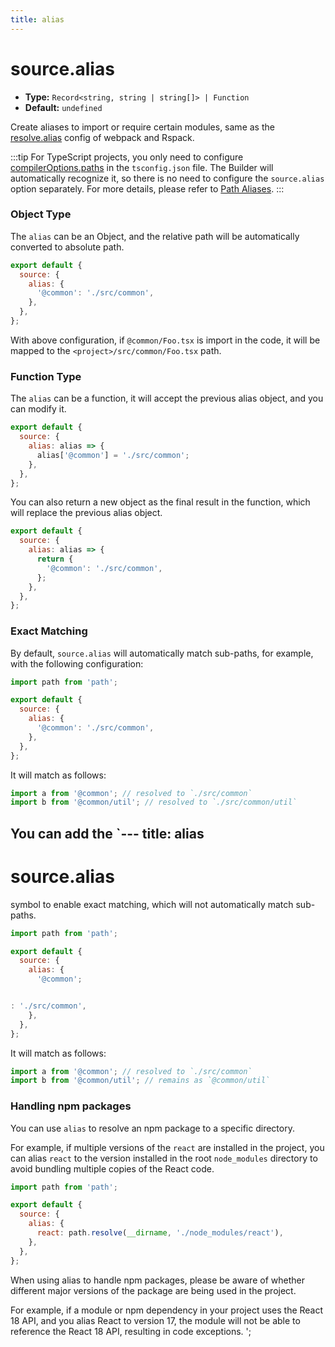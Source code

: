 ```yaml
---
title: alias
---
```


# source.alias

- **Type:** `Record<string, string | string[]> | Function`
- **Default:** `undefined`

Create aliases to import or require certain modules, same as the [resolve.alias](https://webpack.js.org/configuration/resolve/#resolvealias) config of webpack and Rspack.

:::tip
For TypeScript projects, you only need to configure [compilerOptions.paths](https://www.typescriptlang.org/tsconfig#paths) in the `tsconfig.json` file. The Builder will automatically recognize it, so there is no need to configure the `source.alias` option separately. For more details, please refer to [Path Aliases](https://modernjs.dev/en/guides/basic-features/alias.html).
:::

### Object Type

The `alias` can be an Object, and the relative path will be automatically converted to absolute path.

```js
export default {
  source: {
    alias: {
      '@common': './src/common',
    },
  },
};
```

With above configuration, if `@common/Foo.tsx` is import in the code, it will be mapped to the `<project>/src/common/Foo.tsx` path.

### Function Type

The `alias` can be a function, it will accept the previous alias object, and you can modify it.

```js
export default {
  source: {
    alias: alias => {
      alias['@common'] = './src/common';
    },
  },
};
```

You can also return a new object as the final result in the function, which will replace the previous alias object.

```js
export default {
  source: {
    alias: alias => {
      return {
        '@common': './src/common',
      };
    },
  },
};
```

### Exact Matching

By default, `source.alias` will automatically match sub-paths, for example, with the following configuration:

```js
import path from 'path';

export default {
  source: {
    alias: {
      '@common': './src/common',
    },
  },
};
```

It will match as follows:

```js
import a from '@common'; // resolved to `./src/common`
import b from '@common/util'; // resolved to `./src/common/util`
```

You can add the `---
title: alias
---

# source.alias

 symbol to enable exact matching, which will not automatically match sub-paths.

```js
import path from 'path';

export default {
  source: {
    alias: {
      '@common';


: './src/common',
    },
  },
};
```

It will match as follows:

```js
import a from '@common'; // resolved to `./src/common`
import b from '@common/util'; // remains as `@common/util`
```

### Handling npm packages

You can use `alias` to resolve an npm package to a specific directory.

For example, if multiple versions of the `react` are installed in the project, you can alias `react` to the version installed in the root `node_modules` directory to avoid bundling multiple copies of the React code.

```js
import path from 'path';

export default {
  source: {
    alias: {
      react: path.resolve(__dirname, './node_modules/react'),
    },
  },
};
```

When using alias to handle npm packages, please be aware of whether different major versions of the package are being used in the project.

For example, if a module or npm dependency in your project uses the React 18 API, and you alias React to version 17, the module will not be able to reference the React 18 API, resulting in code exceptions.
';

<Main />
